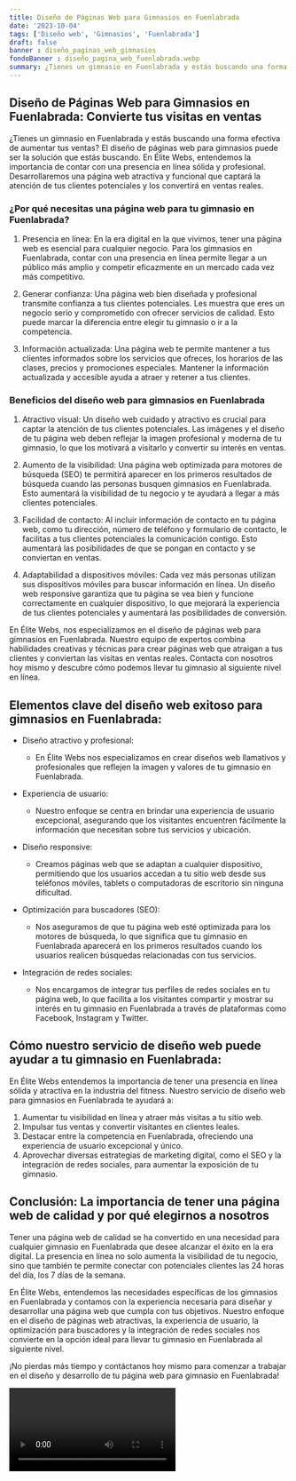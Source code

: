 ```yaml
---
title: Diseño de Páginas Web para Gimnasios en Fuenlabrada
date: '2023-10-04'
tags: ['Diseño web', 'Gimnasios', 'Fuenlabrada']
draft: false
banner : diseño_paginas_web_gimnasios
fondoBanner : diseño_pagina_web_fuenlabrada.webp
summary: ¿Tienes un gimnasio en Fuenlabrada y estás buscando una forma efectiva de aumentar tus ventas? El diseño de páginas web para gimnasios puede ser la solución que estás buscando. En Élite Webs, entendemos la importancia de contar con una presencia en línea sólida y profesional. Desarrollaremos una página web atractiva y funcional que captará la atención de tus clientes potenciales y los convertirá en ventas reales.
---
```


## Diseño de Páginas Web para Gimnasios en Fuenlabrada: Convierte tus visitas en ventas

¿Tienes un gimnasio en Fuenlabrada y estás buscando una forma efectiva de aumentar tus ventas? El diseño de páginas web para gimnasios puede ser la solución que estás buscando. En Élite Webs, entendemos la importancia de contar con una presencia en línea sólida y profesional. Desarrollaremos una página web atractiva y funcional que captará la atención de tus clientes potenciales y los convertirá en ventas reales.

### ¿Por qué necesitas una página web para tu gimnasio en Fuenlabrada?
1. Presencia en línea: En la era digital en la que vivimos, tener una página web es esencial para cualquier negocio. Para los gimnasios en Fuenlabrada, contar con una presencia en línea permite llegar a un público más amplio y competir eficazmente en un mercado cada vez más competitivo.

2. Generar confianza: Una página web bien diseñada y profesional transmite confianza a tus clientes potenciales. Les muestra que eres un negocio serio y comprometido con ofrecer servicios de calidad. Esto puede marcar la diferencia entre elegir tu gimnasio o ir a la competencia.

3. Información actualizada: Una página web te permite mantener a tus clientes informados sobre los servicios que ofreces, los horarios de las clases, precios y promociones especiales. Mantener la información actualizada y accesible ayuda a atraer y retener a tus clientes.

### Beneficios del diseño web para gimnasios en Fuenlabrada
1. Atractivo visual: Un diseño web cuidado y atractivo es crucial para captar la atención de tus clientes potenciales. Las imágenes y el diseño de tu página web deben reflejar la imagen profesional y moderna de tu gimnasio, lo que los motivará a visitarlo y convertir su interés en ventas.

2. Aumento de la visibilidad: Una página web optimizada para motores de búsqueda (SEO) te permitirá aparecer en los primeros resultados de búsqueda cuando las personas busquen gimnasios en Fuenlabrada. Esto aumentará la visibilidad de tu negocio y te ayudará a llegar a más clientes potenciales.

3. Facilidad de contacto: Al incluir información de contacto en tu página web, como tu dirección, número de teléfono y formulario de contacto, le facilitas a tus clientes potenciales la comunicación contigo. Esto aumentará las posibilidades de que se pongan en contacto y se conviertan en ventas.

4. Adaptabilidad a dispositivos móviles: Cada vez más personas utilizan sus dispositivos móviles para buscar información en línea. Un diseño web responsive garantiza que tu página se vea bien y funcione correctamente en cualquier dispositivo, lo que mejorará la experiencia de tus clientes potenciales y aumentará las posibilidades de conversión.

En Élite Webs, nos especializamos en el diseño de páginas web para gimnasios en Fuenlabrada. Nuestro equipo de expertos combina habilidades creativas y técnicas para crear páginas web que atraigan a tus clientes y conviertan las visitas en ventas reales. Contacta con nosotros hoy mismo y descubre cómo podemos llevar tu gimnasio al siguiente nivel en línea.

<GifSeo />

<Cta />

## Elementos clave del diseño web exitoso para gimnasios en Fuenlabrada:

- Diseño atractivo y profesional:
   - En Élite Webs nos especializamos en crear diseños web llamativos y profesionales que reflejen la imagen y valores de tu gimnasio en Fuenlabrada.

- Experiencia de usuario:
   - Nuestro enfoque se centra en brindar una experiencia de usuario excepcional, asegurando que los visitantes encuentren fácilmente la información que necesitan sobre tus servicios y ubicación.

- Diseño responsive:
   - Creamos páginas web que se adaptan a cualquier dispositivo, permitiendo que los usuarios accedan a tu sitio web desde sus teléfonos móviles, tablets o computadoras de escritorio sin ninguna dificultad.

- Optimización para buscadores (SEO):
   - Nos aseguramos de que tu página web esté optimizada para los motores de búsqueda, lo que significa que tu gimnasio en Fuenlabrada aparecerá en los primeros resultados cuando los usuarios realicen búsquedas relacionadas con tus servicios.

- Integración de redes sociales:
   - Nos encargamos de integrar tus perfiles de redes sociales en tu página web, lo que facilita a los visitantes compartir y mostrar su interés en tu gimnasio en Fuenlabrada a través de plataformas como Facebook, Instagram y Twitter.

## Cómo nuestro servicio de diseño web puede ayudar a tu gimnasio en Fuenlabrada:

En Élite Webs entendemos la importancia de tener una presencia en línea sólida y atractiva en la industria del fitness. Nuestro servicio de diseño web para gimnasios en Fuenlabrada te ayudará a:

1. Aumentar tu visibilidad en línea y atraer más visitas a tu sitio web.
2. Impulsar tus ventas y convertir visitantes en clientes leales.
3. Destacar entre la competencia en Fuenlabrada, ofreciendo una experiencia de usuario excepcional y único.
4. Aprovechar diversas estrategias de marketing digital, como el SEO y la integración de redes sociales, para aumentar la exposición de tu gimnasio.

## Conclusión: La importancia de tener una página web de calidad y por qué elegirnos a nosotros

Tener una página web de calidad se ha convertido en una necesidad para cualquier gimnasio en Fuenlabrada que desee alcanzar el éxito en la era digital. La presencia en línea no solo aumenta la visibilidad de tu negocio, sino que también te permite conectar con potenciales clientes las 24 horas del día, los 7 días de la semana.

En Élite Webs, entendemos las necesidades específicas de los gimnasios en Fuenlabrada y contamos con la experiencia necesaria para diseñar y desarrollar una página web que cumpla con tus objetivos. Nuestro enfoque en el diseño de páginas web atractivas, la experiencia de usuario, la optimización para buscadores y la integración de redes sociales nos convierte en la opción ideal para llevar tu gimnasio en Fuenlabrada al siguiente nivel.

¡No pierdas más tiempo y contáctanos hoy mismo para comenzar a trabajar en el diseño y desarrollo de tu página web para gimnasio en Fuenlabrada!

<Video />

<CtaBot job='Gimnasios' city='Fuenlabrada'/>

<Gmaps query='Fuenlabrada+españa+maps' />